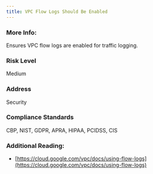 ```yaml
---
title: VPC Flow Logs Should Be Enabled
---
```


### More Info:

Ensures VPC flow logs are enabled for traffic logging.

### Risk Level

Medium

### Address

Security

### Compliance Standards

CBP, NIST, GDPR, APRA, HIPAA, PCIDSS, CIS

### Additional Reading:

- [https://cloud.google.com/vpc/docs/using-flow-logs](https://cloud.google.com/vpc/docs/using-flow-logs)

